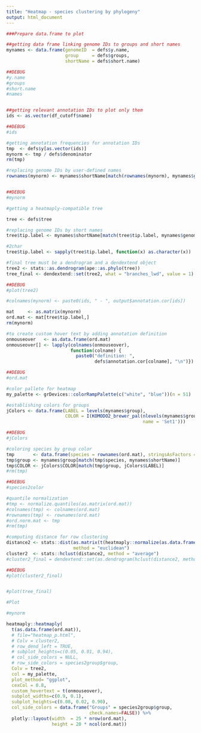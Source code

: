 ```yaml
---
title: "Heatmap - species clustering by phylogeny"
output: html_document
---
```


```r
###Prepare data.frame to plot

##getting data frame linking genome IDs to groups and short names
mynames <- data.frame(genomeID  = defs$y.name, 
                      group     = defs$groups, 
                      shortName = defs$short.name)

##DEBUG
#y.name
#groups
#short.name
#names


##getting relevant annotation IDs to plot only them
ids <- as.vector(df_cutoff$name)

##DEBUG
#ids

#getting annotation frequencies for annotation IDs
tmp  <- defs$y[as.vector(ids)]
mynorm <- tmp / defs$denominator
rm(tmp)

#replacing genome IDs by user-defined names
rownames(mynorm) <- mynames$shortName[match(rownames(mynorm), mynames$genomeID)]


##DEBUG
#mynorm

#getting a heatmaply-compatible tree

tree <- defs$tree

#replacing genome IDs by short names
tree$tip.label <- mynames$shortName[match(tree$tip.label, mynames$genomeID)]

#2char
tree$tip.label <- sapply(tree$tip.label, function(x) as.character(x))

#final tree must be a dendrogram and a dendextend object
tree2 <- stats::as.dendrogram(ape::as.phylo(tree))
tree_final <- dendextend::set(tree2, what = "branches_lwd", value = 1)

##DEBUG
#plot(tree2)

#colnames(mynorm) <- paste0(ids, " - ", output$annotation.cor[ids])

mat     <- as.matrix(mynorm)
ord.mat <- mat[tree$tip.label,]
rm(mynorm)

#to create custom hover text by adding annotation definition
onmouseover   <- as.data.frame(ord.mat)
onmouseover[] <- lapply(colnames(onmouseover), 
                        function(colname) {
                          paste0("definition: ", 
                                 defs$annotation.cor[colname], "\n")})

##DEBUG
#ord.mat

#color pallete for heatmap
my_palette <- grDevices::colorRampPalette(c("white", "blue"))(n = 51)

#establishing colors for groups
jColors <- data.frame(LABEL = levels(mynames$group),
                      COLOR = I(KOMODO2_brewer_pal(nlevels(mynames$group), 
                                                   name = 'Set1')))

##DEBUG
#jColors

#coloring species by group color
tmp       <- data.frame(species = rownames(ord.mat), stringsAsFactors = FALSE)
tmp$group <- mynames$group[match(tmp$species, mynames$shortName)]
tmp$COLOR <- jColors$COLOR[match(tmp$group, jColors$LABEL)]
#rm(tmp)

##DEBUG
#species2color

#quantile normalization
#tmp <- normalize.quantiles(as.matrix(ord.mat))
#colnames(tmp) <- colnames(ord.mat)
#rownames(tmp) <- rownames(ord.mat)
#ord.norm.mat <- tmp
#rm(tmp)

#computing distance for row clustering
distance2 <- stats::dist(as.matrix(t(heatmaply::normalize(as.data.frame(ord.mat)))), 
                         method = "euclidean")
cluster2  <- stats::hclust(distance2, method = "average")
#cluster2_final = dendextend::set(as.dendrogram(hclust(distance2, method=c("average"))), "branches_lwd", 1)

##DEBUG
#plot(cluster2_final)


#plot(tree_final)

#Plot

#mynorm

heatmaply::heatmaply(
  t(as.data.frame(ord.mat)),
  # file="heatmap_p.html",
  # Colv = cluster2,
  # row_dend_left = TRUE,
  # subplot_heights=c(0.05, 0.01, 0.94),
  # col_side_colors = NULL,
  # row_side_colors = species2group$group,
  Colv = tree2,
  col = my_palette,
  plot_method= "ggplot",
  cexCol = 0.8,
  custom_hovertext = t(onmouseover),
  subplot_widths=c(0.9, 0.1),
  subplot_heights=c(0.08, 0.02, 0.90),
  col_side_colors = data.frame("Groups" = species2group$group,
                               check.names=FALSE)) %>%
  plotly::layout(width  = 25 * nrow(ord.mat), 
                 height = 20 * ncol(ord.mat))

```
